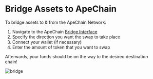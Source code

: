 # Bridge Assets to ApeChain

To bridge assets to & from the ApeChain Network: 
1. Navigate to the ApeChain [Bridge Interface](https://jenkins.bridge.caldera.xyz/)
2. Specify the direction you want the swap to take place
3. Connect your wallet (if necessary)
4. Enter the amount of token that you want to swap 

Afterwards, your funds should be on the way to the desired destination chain!

 ![bridge](../images/bridge.png)